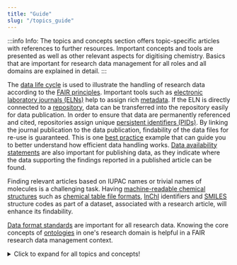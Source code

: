 ```yaml
---
title: "Guide"
slug: "/topics_guide"
---
```



:::info Info:
The topics and concepts section offers topic-specific articles with references to further resources. Important concepts and tools are presented as well as other relevant aspects for digitising chemistry. Basics that are important for research data management for all roles and all domains are explained in detail.
:::

The [data life cycle](/docs/topics/data_life_cycle) is used to illustrate the handling of research data according to the [FAIR principles](/docs/topics/fair). Important tools such as [electronic laboratory journals (ELNs)](/docs/topics/eln) help to assign rich [metadata](/docs/topics/metadata). If the ELN is directly connected to a [repository](/docs/topics/repositories), data can be transferred into the repository easily for data publication. In order to ensure that data are permanently referenced and cited, repositories assign unique [persistent identifiers (PIDs)](/docs/topics/pid). By linking the journal publication to the data publication, findability of the data files for re-use is guaranteed. This is one [best practice](/docs/topics/best_practice) example that can guide you to better understand how efficient data handling works.
[Data availability statements](/docs/topics/data_availability_statement) are also important for publishing data, as they indicate where the data supporting the findings reported in a published article can be found.

Finding relevant articles based on IUPAC names or trivial names of molecules is a challenging task. Having [machine-readable chemical structures](/docs/topics/machine-readable_chemical_structures) such as [chemical table file formats](/docs/topics/ct_files), [InChI](/docs/topics/inchi) identifiers and [SMILES](/docs/topics/smiles) structure codes as part of a dataset, associated with a research article, will enhance its findability.

[Data format standards](/docs/topics/format_standards) are important for all research data.
Knowing the core concepts of [ontologies](/docs/topics/ontology) in one's research domain is helpful in a FAIR research data management context.


<details>
  <summary>Click to expand for all topics and concepts!</summary>
  
 <h3>Topics & Concepts</h3>
 
<a href="/docs/topics/fair">FAIR Data Principles</a> <br />
<a href="/docs/topics/eln">Electronic Lab Notebooks (ELNs)</a> <br />
<a href="/docs/topics/repositories">Repositories</a> <br />
<a href="/docs/topics/metadata">Metadata and Minimum Information</a> <br />
<a href="/docs/topics/format_standards">Data format standard</a> <br />
<a href="/docs/topics/ontology">Ontology</a> <br />
<a href="/docs/topics/best_practice">Best Practice</a> <br />
<a href="/docs/topics/machine-readable_chemical_structures">Machine-Readable Chemical Structures</a> <br />
<a href="/docs/topics/ct_files">Chemical Table File Formatss</a> <br />
<a href="/docs/topics/inchi">InChI</a> <br />
<a href="/docs/topics/smiles">SMILES</a> <br />
<a href="/docs/topics/pid">Persistent Identifiers (PIDs)</a> <br />
<a href="/docs/topics/data_life_cycle">Research Data Life Cycle</a> <br />
<a href="/docs/topics/data_availability_statement">Data Availability Statement</a> <br />

</details>

